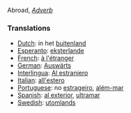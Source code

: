 Abroad, ''[[Adverb]]''
===Translations===

*[[Dutch]]: in het [[buitenland]]
*[[Esperanto]]: [[eksterlande]]
*[[French]]: [[à l'étranger]]
*[[German]]: [[Auswärts]]
*[[Interlingua]]: [[Al estraniero]]
*[[Italian]]: [[all'estero]]
*[[Portuguese]]: no [[estrageiro]], [[além-mar]]
*[[Spanish]]: [[al exterior]], [[ultramar]]
*[[Swedish]]: [[utomlands]]